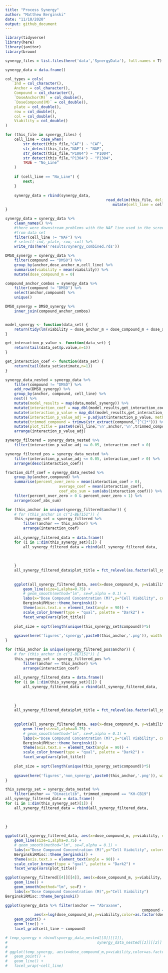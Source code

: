 ```yaml
---
title: "Process Synergy"
author: "Matthew Berginski"
date: "11/10/2020"
output: github_document
---
```


```r
library(tidyverse)
library(here)
library(janitor)
library(broom)
```

```r
synergy_files = list.files(here('data','SynergyData'), full.names = T)

synergy_data = data.frame()

col_types = cols(
	Ind = col_character(),
	Anchor = col_character(),
	Compound = col_character(),
	`DoseAnchor(M)` = col_double(),
	`DoseCompound(M)` = col_double(),
	plate = col_double(),
	row = col_double(),
	col = col_double(),
	Viability = col_double()
)

for (this_file in synergy_files) {
	cell_line = case_when(
		str_detect(this_file,"CAF") ~ "CAF",
		str_detect(this_file,"NAF") ~ "NAF",
		str_detect(this_file,"P1004") ~ "P1004",
		str_detect(this_file,"P1304") ~ "P1304",
		TRUE ~ "No_Line"
	)
	
	if (cell_line == "No_Line") {
		next;
	}
	
	synergy_data = rbind(synergy_data,
											 read_delim(this_file, delim=";", col_types = col_types) %>%
											 	mutate(cell_line = cell_line))
}

synergy_data = synergy_data %>% 
	clean_names() %>%
	#there were downstream problems with the NAF line used in the screen, removing
	#from data set
	filter(cell_line != "NAF") %>%
	# select(-ind,-plate,-row,-col) %>%
	write_rds(here('results/synergy_combined.rds'))
```

```r
DMSO_synergy = synergy_data %>% 
	filter(compound == "DMSO") %>% 
	group_by(anchor,dose_anchor_m,cell_line) %>% 
	summarise(viability = mean(viability)) %>%
	mutate(dose_compound_m = 0)

compound_anchor_combos = synergy_data %>% 
	filter(compound != "DMSO") %>% 
	select(anchor,compound) %>%
	unique()

DMSO_synergy = DMSO_synergy %>%
	inner_join(compound_anchor_combos)


model_synergy <- function(data_set) {
	return(tidy(lm(viability ~ dose_anchor_m + dose_compound_m + dose_anchor_m:dose_compound_m, data = data_set)))
}

get_interaction_p_value <- function(data_set) {
	return(tail(data_set$p.value,n=1))
}

get_interaction_coef <- function(data_set) {
	return(tail(data_set$estimate,n=1))
}

synergy_data_nested = synergy_data %>%
	filter(compound != "DMSO") %>%
	add_row(DMSO_synergy) %>%
	group_by(anchor, compound, cell_line) %>% 
	nest() %>%
	mutate(model_results = map(data,model_synergy)) %>%
	mutate(interaction_coef = map_dbl(model_results,get_interaction_coef)) %>%
	mutate(interaction_p_value = map_dbl(model_results,get_interaction_p_value)) %>%
	mutate(interaction_p_value_adj = p.adjust(interaction_p_value, method = 'BH')) %>%
	mutate(trimmed_compound = trimws(str_extract(compound,"[^(]*"))) %>%
	mutate(plot_title = paste0(cell_line,'\n',anchor,'\n',trimmed_compound)) %>%
	arrange(interaction_p_value_adj)
```

```r
synergy_filtered = synergy_data_nested %>%
	filter(interaction_p_value_adj <= 0.05, interaction_coef < 0)

synergy_filtered_pos = synergy_data_nested %>%
	filter(interaction_p_value_adj <= 0.05, interaction_coef > 0) %>%
	arrange(desc(interaction_coef))

fraction_diff_coef = synergy_data_nested %>% 
	group_by(anchor,compound) %>% 
	summarise(percent_over_zero = mean(interaction_coef > 0),
						average_coef = mean(interaction_coef),
						coef_abs_sum = sum(abs(interaction_coef))) %>% 
	filter(percent_over_zero > 0 & percent_over_zero < 1) %>%
	arrange(coef_abs_sum)
```

```r
for (this_anchor in unique(synergy_filtered$anchor)) {
	# for (this_anchor in c("I-BET151")) {
	this_synergy_set = synergy_filtered %>%
		filter(anchor == this_anchor) %>%
		arrange(interaction_coef)
	
	all_synergy_filtered_data = data.frame()
	for (i in 1:dim(this_synergy_set)[1]) {
		all_synergy_filtered_data = rbind(all_synergy_filtered_data,
																			this_synergy_set[[4]][[i]] %>%
																				mutate(plot_title = this_synergy_set$plot_title[i]))
		
	}
	all_synergy_filtered_data$plot_title = fct_relevel(as.factor(all_synergy_filtered_data$plot_title), 
																										 this_synergy_set$plot_title)
	
	ggplot(all_synergy_filtered_data, aes(x=dose_compound_m, y=viability, color=as.factor(dose_anchor_m))) + 
		geom_line(size=1,alpha=0.75) +
		# geom_smooth(method="lm", se=F,alpha = 0.1) +
		labs(x="Dose Compound Concentration (M)",y="Cell Viability", color="Anchor\nCompound\nConcentration (M)") +
		BerginskiRMisc::theme_berginski() +
		theme(axis.text.x = element_text(angle = 90)) +
		scale_color_brewer(type = "qual", palette = "Dark2") +
		facet_wrap(vars(plot_title))
	
	plot_size = sqrt(length(unique(this_synergy_set$compound))*5)
	
	ggsave(here('figures','synergy',paste0(this_anchor,'.png')), width = plot_size,height = plot_size)
}
```

```r
for (this_anchor in unique(synergy_filtered_pos$anchor)) {
	# for (this_anchor in c("I-BET151")) {
	this_synergy_set = synergy_filtered_pos %>%
		filter(anchor == this_anchor) %>%
		arrange(interaction_coef)
	
	all_synergy_filtered_data = data.frame()
	for (i in 1:dim(this_synergy_set)[1]) {
		all_synergy_filtered_data = rbind(all_synergy_filtered_data,
																			this_synergy_set[[4]][[i]] %>%
																				mutate(plot_title = this_synergy_set$plot_title[i]))
		
	}
	all_synergy_filtered_data$plot_title = fct_relevel(as.factor(all_synergy_filtered_data$plot_title), 
																										 this_synergy_set$plot_title)
	
	ggplot(all_synergy_filtered_data, aes(x=dose_compound_m, y=viability, color=as.factor(dose_anchor_m))) + 
		geom_line(size=1,alpha=0.75) +
		# geom_smooth(method="lm", se=F,alpha = 0.1) +
		labs(x="Dose Compound Concentration (M)",y="Cell Viability", color="Anchor\nCompound\nConcentration (M)") +
		BerginskiRMisc::theme_berginski() +
		theme(axis.text.x = element_text(angle = 90)) +
		scale_color_brewer(type = "qual", palette = "Dark2") +
		facet_wrap(vars(plot_title))
	
	plot_size = sqrt(length(unique(this_synergy_set$compound))*5)
	
	ggsave(here('figures','non_synergy',paste0(this_anchor,'.png')), width = plot_size,height = plot_size)
}
```

```r
this_synergy_set = synergy_data_nested %>%
	filter(anchor == "Dinaciclib", trimmed_compound == "KH-CB19")
all_synergy_filtered_data = data.frame()
for (i in 1:dim(this_synergy_set)[1]) {
	all_synergy_filtered_data = rbind(all_synergy_filtered_data,
																		this_synergy_set[[4]][[i]] %>%
																			mutate(plot_title = this_synergy_set$plot_title[i]))
	
}

ggplot(all_synergy_filtered_data, aes(x=dose_compound_m, y=viability, color=as.factor(dose_anchor_m))) + 
	geom_line(size=1,alpha=0.75) +
	# geom_smooth(method="lm", se=F,alpha = 0.1) +
	labs(x="Dose Compound Concentration (M)",y="Cell Viability", color="Anchor\nCompound\nConcentration (M)") +
	BerginskiRMisc::theme_berginski() +
	theme(axis.text.x = element_text(angle = 90)) +
	scale_color_brewer(type = "qual", palette = "Dark2") +
	facet_wrap(vars(plot_title))

```

```r

ggplot(synergy_filtered[[4]][[4]], aes(x=dose_compound_m, y=viability, color=as.factor(dose_anchor_m))) + 
	geom_line() +
	geom_smooth(method="lm", se=F) +
	labs(x="Dose Compound Concentration (M)",y="Cell Viability")
BerginskiRMisc::theme_berginski()
```

```r
ggplot(synergy_data %>% filter(anchor == "Abraxane", 
															 compound == "Veliparib (ABT-888)" | compound == "Erlotinib HCl (OSI-744)"), 
			 aes(x=log(dose_compound_m),y=viability,color=as.factor(dose_anchor_m))) + 
	geom_point() + 
	geom_line() +
	facet_grid(cell_line ~ compound)
```

```r
# temp_synergy = rbind(synergy_data_nested[[3]][[1]],
# 										 synergy_data_nested[[3]][[2]] %>% group_by())
# 
# ggplot(temp_synergy, aes(x=dose_compound_m,y=viability,color=as.factor(dose_anchor_m))) + 
# 	geom_point() + 
# 	geom_line() +
# 	facet_wrap(~cell_line)
```